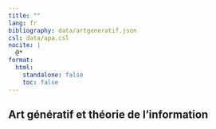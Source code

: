 ```yaml
---
title: ""
lang: fr
bibliography: data/artgeneratif.json
csl: data/apa.csl
nocite: |
  @*
format:
  html:
    standalone: false
    toc: false
---
```


## Art génératif et théorie de l'information
